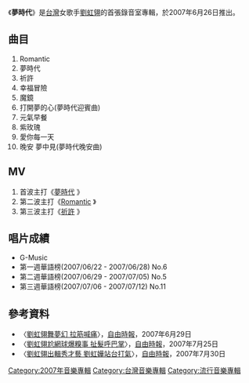 {{unreferenced|time=2010-04-05T16:53:39+00:00}}
{{Infobox Album  
| Name		= 夢時代
| Type		= 錄音室專輯
| Artist        = [[劉虹翎|劉虹翎]]
| Cover		=
| Released      = 2007年6月26日
| Recorded	= 
| Genre		= [[流行音樂|流行音樂]] 
| Length	= 44' 37"
| Label		= [[擎天娛樂|擎天娛樂]]
| Producer	= 
| Last album	= 
| This album	= ''[[夢時代專輯|夢時代專輯]]''<br />(2007年)
| Next album	= '''[[希望公益EP|希望公益EP]]'''...<br />(2011年)
}}
《'''夢時代'''》是[[台灣|台灣]]女歌手[[劉虹翎|劉虹翎]]的首張錄音室專輯，於2007年6月26日推出。

==曲目==
# Romantic
# 夢時代
# 祈許
# 幸福冒險
# 魔鏡
# 打開夢的心(夢時代迎賓曲)
# 元氣早餐
# 紫玫瑰
# 愛你每一天
# 晚安 夢中見(夢時代晚安曲)

== MV ==
# 首波主打《[https://www.youtube.com/watch?v=bHqMUci51mQ 夢時代] {{Wayback|url=https://www.youtube.com/watch?v=bHqMUci51mQ |date=20160325132252 }}》<br>
# 第二波主打《[https://www.youtube.com/watch?v=lu4xfUa3ynA Romantic] {{Wayback|url=https://www.youtube.com/watch?v=lu4xfUa3ynA |date=20160317091855 }}》<br>
# 第三波主打《[https://www.youtube.com/watch?v=P6nsuxoc7Jc 祈許] {{Wayback|url=https://www.youtube.com/watch?v=P6nsuxoc7Jc |date=20160320052733 }}》<br>

==唱片成績==
*G-Music
*第一週華語榜(2007/06/22 - 2007/06/28) No.6 
*第二週華語榜(2007/06/29 - 2007/07/05) No.5 
*第三週華語榜(2007/07/06 - 2007/07/12) No.11

== 參考資料 ==
*〈[https://web.archive.org/web/20100222054216/http://www.libertytimes.com.tw/2007/new/jun/29/today-show11.htm 劉虹翎舞夢幻 拉筋喊痛]〉，[[自由時報|自由時報]]，2007年6月29日
*〈[https://web.archive.org/web/20130519215647/http://www.libertytimes.com.tw/2007/new/jul/25/today-show8.htm 劉虹翎尬網球爆糗事 扯髮呼巴掌]〉，[[自由時報|自由時報]]，2007年7月25日
*〈[https://web.archive.org/web/20120512181505/http://www.libertytimes.com.tw/2007/new/jul/30/today-show6.htm 劉虹翎出輯秀才藝 劉虹嬅站台打氣]〉，[[自由時報|自由時報]]，2007年7月30日

[[Category:2007年音樂專輯|Category:2007年音樂專輯]]
[[Category:台灣音樂專輯|Category:台灣音樂專輯]]
[[Category:流行音樂專輯|Category:流行音樂專輯]]